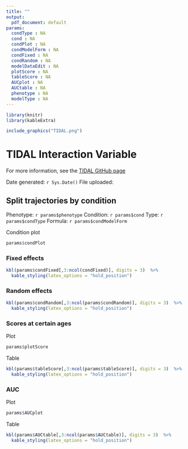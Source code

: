 ```yaml
---
title: ""
output:
  pdf_document: default
params:
  condType : NA
  cond : NA
  condPlot : NA
  condModelForm : NA
  condFixed : NA
  condRandom : NA
  modelDataEdit : NA
  plotScore : NA
  tableScore : NA
  AUCplot : NA
  AUCtable : NA
  phenotype : NA
  modelType : NA
---
```



``` r
library(knitr)
library(kableExtra)

include_graphics("TIDAL.png")
```

# TIDAL Interaction Variable

For more information, see the [TIDAL GitHub page](https://github.com/AmeliaES/TIDAL)

Date generated: `r Sys.Date()`
File uploaded:

## Split trajectories by condition

Phenotype: `r params$phenotype`
Condition: `r params$cond`
Type: `r params$condType`
Formula: `r params$condModelForm`

Condition plot

``` r

params$condPlot

```

### Fixed effects

```r
kbl(params$condFixed[,3:ncol(condFixed)], digits = 3)  %>%
  kable_styling(latex_options = "hold_position")
```


### Random effects

```r
kbl(params$condRandom[,3:ncol(params$condRandom)], digits = 3)  %>%
  kable_styling(latex_options = "hold_position")
```


### Scores at certain ages

Plot
``` r

params$plotScore

```


Table
```r
kbl(params$tableScore[,3:ncol(params$tableScore)], digits = 3)  %>%
  kable_styling(latex_options = "hold_position")
```



### AUC

Plot
``` r

params$AUCplot

```


Table
```r
kbl(params$AUCtable[,3:ncol(params$AUCtable)], digits = 3)  %>%
  kable_styling(latex_options = "hold_position")
```

